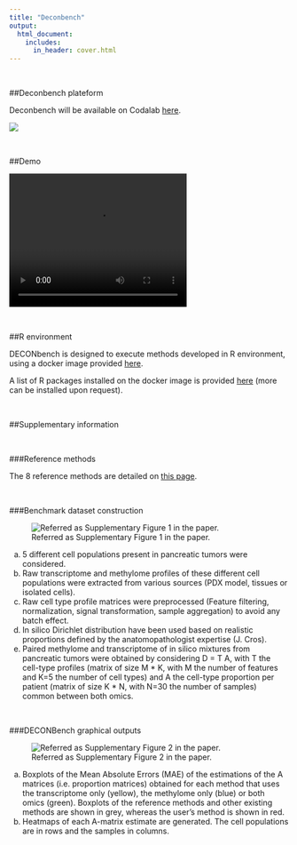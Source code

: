 ```yaml
---
title: "Deconbench"
output:
  html_document:
    includes:
      in_header: cover.html
---
```


<br>

##Deconbench plateform

Deconbench will be available on Codalab [here]( https://competitions.codalab.org/competitions/23660). 

![](pictures/codalab.png)

<br>

##Demo

<video width="320" height="240" controls>
  <source src="Demo_with_subtitles.mp4" type="video/mp4">
</video>

<br>


##R environment

DECONbench is designed to execute methods developed in R environment, using a docker image provided [here](https://hub.docker.com/r/a2alexis/codalab2019). 

A list of R packages installed on the docker image is provided [here]( https://gricad-gitlab.univ-grenoble-alpes.fr/codalab/docker-recipes/tree/master/Hadaca_2019) (more can be installed upon request).

<br>

##Supplementary information

<br>

###Reference methods

The 8 reference methods are detailed on 
[this page](benchmarking_reference_methods.html).

<br>

###Benchmark dataset construction


![Referred as Supplementary Figure 1 in the paper.](pictures/supp_fig1.png)


(a) 5 different cell populations present in pancreatic tumors were considered. 
(b) Raw transcriptome and methylome profiles of these different cell populations were extracted from various sources (PDX model, tissues or isolated cells). 
(c) Raw cell type profile matrices were preprocessed (Feature filtering, normalization, signal transformation, sample aggregation) to avoid any batch effect. 
(d) In silico Dirichlet distribution have been used based on realistic proportions defined by the anatomopathologist expertise (J. Cros). 
(e) Paired methylome and transcriptome of in silico mixtures from pancreatic tumors were obtained by considering D = T A, with T the cell-type profiles (matrix of size M \* K, with M the number of features and K=5 the number of cell types) and A the cell-type proportion per patient (matrix of size K \* N, with N=30 the number of samples) common between both omics.  

<br>

###DECONBench graphical outputs

![Referred as Supplementary Figure 2 in the paper.](pictures/supp_fig2.png)

(a) Boxplots of the Mean Absolute Errors (MAE) of the estimations of the A matrices (i.e. proportion matrices) obtained for each method that uses the transcriptome only (yellow), the methylome only (blue) or both omics (green). Boxplots of the reference methods and other existing methods are shown in grey, whereas the user's method is shown in red. 
(b) Heatmaps of each A-matrix estimate are generated. The cell populations are in rows and the samples in columns.

